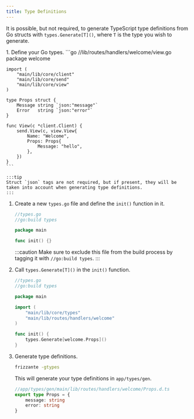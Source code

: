 ```yaml
---
title: Type Definitions
---
```



It is possible, but not required, to generate TypeScript type definitions from Go structs with `types.Generate[T]()`, where `T` is the type you wish to generate.


<Steps>
1. Define your Go types.
    ```go
    //lib/routes/handlers/welcome/view.go
    package welcome

    import (
        "main/lib/core/client"
        "main/lib/core/send"
        "main/lib/core/view"
    )

    type Props struct {
        Message string `json:"message"`
        Error   string `json:"error"`
    }

    func View(c *client.Client) {
        send.View(c, view.View{
            Name: "Welcome",
            Props: Props{
                Message: "hello",
            },
        })
    }
    ```
    
    :::tip
    Struct `json` tags are not required, but if present, they will be taken into account when generating type definitions.
    :::

1. Create a new `types.go` file and define the `init()` function in it.
    ```go
    //types.go
    //go:build types

    package main

    func init() {}
    ```

    :::caution
    Make sure to exclude this file from the build process by tagging it with `//go:build types`.
    :::
1. Call `types.Generate[T]()` in the `init()` function.
    ```go
    //types.go
    //go:build types

    package main

    import (
        "main/lib/core/types"
        "main/lib/routes/handlers/welcome"
    )

    func init() {
        types.Generate[welcome.Props]()
    }
    ```
1. Generate type definitions.
    ```sh
    frizzante -gtypes
    ```
    This will generate your type definitions in `app/types/gen`.

    ```ts
    //app/types/gen/main/lib/routes/handlers/welcome/Props.d.ts
    export type Props = {
        message: string
        error: string
    }
    ```
</Steps>
